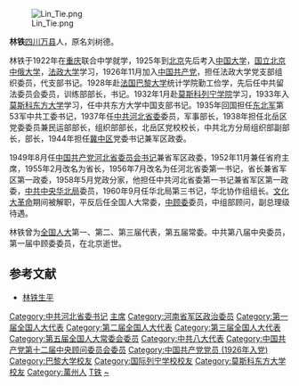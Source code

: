 {{dablink|'''林铁'''也是'''[[阿里山森林铁路|阿里山森林铁路]]'''的简称。}}
[[File:Lin_Tie.png|thumb]]

'''林铁'''{{BD|1904年|11月|1989年|9月17日}}[[四川|四川]][[万县|万县]]人，原名刘树德。

林铁于1922年在[[重庆|重庆]]联合中学就学，1925年到[[北京|北京]]先后考入[[中国大学|中国大学]]，[[国立北京中俄大学|国立北京中俄大学]]，[[法政大学|法政大学]]学习，1926年11月加入[[中国共产党|中国共产党]]，担任法政大学党支部组织委员，代支部书记。1928年赴[[法国|法国]][[巴黎大学|巴黎大学]]统计学院勤工俭学，先后任中共留法委员会委员，训练部部长，书记。1932年1月赴[[莫斯科|莫斯科]][[列宁学院|列宁学院]]学习，1933年入[[莫斯科东方大学|莫斯科东方大学]]学习，任中共东方大学中国支部书记。1935年回国担任[[东北军|东北军]]第53军中共工委书记，1937年任[[中共河北省委|中共河北省委]]委员，军事部长，1938年担任北岳区党委委员兼民运部部长，组织部部长，北岳区党校校长，中共北方分局组织部副部长，部长，1944年担任[[冀中区|冀中区]]党委书记兼军区政委。

1949年8月任[[中国共产党河北省委员会书记|中国共产党河北省委员会书记]]兼省军区政委，1952年11月兼任省府主席，1955年2月改名为省长，1956年7月改名为任河北省委第一书记，省长兼省军区第一政委，1958年5月党政分家，他担任中共河北省委第一书记兼省军区第一政委，[[中共中央华北局|中共中央华北局]]委员，1960年9月任华北局第三书记，华北协作组组长。[[文化大革命|文化大革命]]期间被解职，平反后任全国人大常委，[[中顾委|中顾委]]委员，中组部顾问，副总理级待遇。

林铁曾为[[全国人大|全国人大]]第一、第二、第三届代表，第五届常委。中共第八届中央委员，第一届中顾委委员，在北京逝世。

== 参考文献 ==
*[http://www.cnfatong.com.cn/main/home/ns_detail.php?id=3629&nowmenuid=74&cpath=0254:&catid=254 林铁生平]{{dead link|date=2018年3月 |bot=InternetArchiveBot |fix-attempted=yes }}

{{start box}}
{{s-ppo|cpc}}
{{s-new}}
{{s-title|[[中国共产党河北省委员会|中国共产党河北省委员会]][[中国共产党河北省委员会书记|（第一）书记]]|1949年7月－1966年8月}}
{{s-after|[[刘子厚|刘子厚]]}}
{{s-gov|prc}}
{{s-before|[[杨秀峰|杨秀峰]]}}
{{s-title|[[河北省人民政府|河北省人民政府]]主席|1952年11月－1955年2月}}
{{s-after|[[林铁|林铁]]|[[河北省人民委员会|河北省人民委员会]]省长}}
{{s-before|[[林铁|林铁]]|[[河北省人民政府主席|河北省人民政府主席]]}}
{{s-title|[[河北省人民委员会|河北省人民委员会]]省长|1955年2月－1958年4月}}
{{s-after|[[刘子厚|刘子厚]]}}
{{end box}}

{{中华人民共和国河北省地方领导人|nocat}}
{{河北行政长官|PRC}}
{{DEFAULTSORT:L}}
[[Category:中共河北省委书记|Category:中共河北省委书记]]
[[Category:中华人民共和国河北省省长|主席]]
[[Category:河南省军区政治委员|Category:河南省军区政治委员]]
[[Category:第一届全国人大代表|Category:第一届全国人大代表]]
[[Category:第二届全国人大代表|Category:第二届全国人大代表]]
[[Category:第三届全国人大代表|Category:第三届全国人大代表]]
[[Category:第五届全国人大常委会委员|Category:第五届全国人大常委会委员]]
[[Category:中共八大代表|Category:中共八大代表]]
[[Category:中国共产党第十二届中央顾问委员会委员|Category:中国共产党第十二届中央顾问委员会委员]]
[[Category:中国共产党党员_(1926年入党)|Category:中国共产党党员 (1926年入党)]]
[[Category:巴黎大学校友|Category:巴黎大学校友]]
[[Category:国际列宁学校校友|Category:国际列宁学校校友]]
[[Category:莫斯科东方大学校友|Category:莫斯科东方大学校友]]
[[Category:萬州人|Category:萬州人]]
[[Category:林姓|T铁]]
[[Category:刘姓|~]]